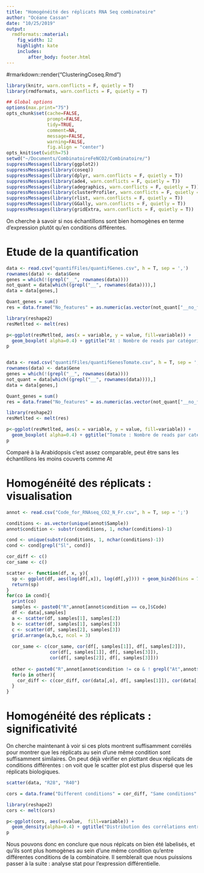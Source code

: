 ```yaml
---
title: "Homogénéité des réplicats RNA Seq combinatoire"
author: "Océane Cassan"
date: "10/25/2019"
output: 
  rmdformats::material:
    fig_width: 12
    highlight: kate
    includes:
        after_body: footer.html
---
```

#rmarkdown::render("ClusteringCoseq.Rmd")
```r
library(knitr, warn.conflicts = F, quietly = T)
library(rmdformats, warn.conflicts = F, quietly = T)

## Global options
options(max.print="75")
opts_chunk$set(cache=FALSE,
               prompt=FALSE,
               tidy=TRUE,
               comment=NA,
               message=FALSE,
               warning=FALSE,
               fig.align = "center")
opts_knit$set(width=75)
setwd("~/Documents/CombinatoireFeNCO2/Combinatoire/")
suppressMessages(library(ggplot2))
suppressMessages(library(coseq))
suppressMessages(library(dplyr, warn.conflicts = F, quietly = T))
suppressMessages(library(ade4, warn.conflicts = F, quietly = T))
suppressMessages(library(adegraphics, warn.conflicts = F, quietly = T))
suppressMessages(library(clusterProfiler, warn.conflicts = F, quietly = T))
suppressMessages(library(rlist, warn.conflicts = F, quietly = T))
suppressMessages(library(GGally, warn.conflicts = F, quietly = T))
suppressMessages(library(gridExtra, warn.conflicts = F, quietly = T))
```

On cherche à savoir si nos échantillons sont bien homogènes en terme d'expression plutôt qu'en conditions différentes.

# Etude de la quantification


```r



data <- read.csv("quantifFiles/quantifGenes.csv", h = T, sep = ',')
rownames(data) <- data$Gene
genes = which(!(grepl("__", rownames(data))))
not_quant = data[which((grepl("__", rownames(data)))),]
data = data[genes,]

Quant_genes = sum()
res = data.frame("No_features" = as.numeric(as.vector(not_quant["__no_feature",grepl("R", colnames(not_quant))])), "Ambiguous" = as.numeric(as.vector(not_quant["__ambiguous",grepl("R", colnames(not_quant))])), "Alignment_not_unique" = as.numeric(as.vector(not_quant["__alignment_not_unique",grepl("R", colnames(not_quant))])), "QuantGenes" = colSums(data[,grepl("R", colnames(data))]))

library(reshape2)
resMetlted <- melt(res)

p<-ggplot(resMetlted, aes(x = variable, y = value, fill=variable)) +
  geom_boxplot( alpha=0.4) + ggtitle("At : Nombre de reads par catégorie après quantification") + geom_jitter(width=0.1,alpha=0.2)
p


data <- read.csv("quantifFiles/quantifGenesTomate.csv", h = T, sep = ',')
rownames(data) <- data$Gene
genes = which(!(grepl("__", rownames(data))))
not_quant = data[which((grepl("__", rownames(data)))),]
data = data[genes,]

Quant_genes = sum()
res = data.frame("No_features" = as.numeric(as.vector(not_quant["__no_feature",grepl("R", colnames(not_quant))])), "Ambiguous" = as.numeric(as.vector(not_quant["__ambiguous",grepl("R", colnames(not_quant))])), "Alignment_not_unique" = as.numeric(as.vector(not_quant["__alignment_not_unique",grepl("R", colnames(not_quant))])), "QuantGenes" = colSums(data[,grepl("R", colnames(data))]))

library(reshape2)
resMetlted <- melt(res)

p<-ggplot(resMetlted, aes(x = variable, y = value, fill=variable)) +
  geom_boxplot( alpha=0.4) + ggtitle("Tomate : Nombre de reads par catégorie après quantification") + geom_jitter(width=0.1,alpha=0.2)
p
```

Comparé à la Arabidopsis c'est assez comparable, peut être sans les échantillons les moins couverts comme At

# Homogénéité des réplicats : visualisation

```r

annot <- read.csv("Code_for_RNAseq_CO2_N_Fr.csv", h = T, sep = ';')

conditions <- as.vector(unique(annot$Sample))
annot$condition <- substr(conditions, 1, nchar(conditions)-1)

cond <- unique(substr(conditions, 1, nchar(conditions)-1))
cond <- cond[grepl("Sl", cond)]

cor_diff <- c()
cor_same <- c()

scatter <- function(df, x, y){
  sp <- ggplot(df, aes(log(df[,x]), log(df[,y]))) + geom_bin2d(bins = 70) + scale_fill_gradient2() + theme(legend.position = "none") + labs(x = x, y = y)
  return(sp)
}
for(co in cond){
  print(co)
  samples <- paste0("R",annot[annot$condition == co,]$Code)
  df <- data[,samples]
  a <- scatter(df, samples[1], samples[2])
  b <- scatter(df, samples[1], samples[3])
  c <- scatter(df, samples[2], samples[3])
  grid.arrange(a,b,c, ncol = 3)
  
  cor_same <- c(cor_same, cor(df[, samples[1]], df[, samples[2]]), 
                cor(df[, samples[1]], df[, samples[3]]),
                cor(df[, samples[2]], df[, samples[3]]))
  
  other <- paste0("R",annot[annot$condition != co & ! grepl("At",annot$Sample),]$Code)
  for(o in other){
    cor_diff <- c(cor_diff, cor(data[,o], df[, samples[1]]), cor(data[,o], df[, samples[2]]))
  }
}
```

# Homogénéité des réplicats : significativité

On cherche maintenant à voir si ces plots montrent suffisamment corrélés pour montrer que les réplicats au sein d'une même condition sont suffisamment similaires. On peut déjà vérifier en plottant deux réplicats de conditions différentes : on voit que le scatter plot est plus dispersé que les réplicats biologiques.

```r
scatter(data, "R28", "R40")

cors = data.frame("Different conditions" = cor_diff, "Same conditions" = cor_same)

library(reshape2)
cors <- melt(cors)

p<-ggplot(cors, aes(x=value,  fill=variable)) +
  geom_density(alpha=0.4) + ggtitle("Distribution des corrélations entre les réplicats, biologiques ou non")
p
```

Nous pouvons donc en conclure que nous réplcats on bien été labelisés, et qu'ils sont plus homogènes au sein d'une même condition qu'entre différentes conditions de la combinatoire.
Il semblerait que nous puissions passer à la suite : analyse stat pour l'expression différentielle.